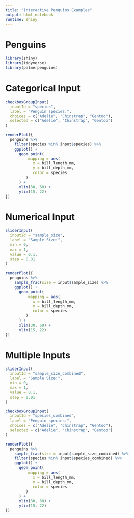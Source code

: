 ```yaml
---
title: "Interactive Penguins Examples"
output: html_notebook
runtime: shiny
---
```


# Penguins

```r
library(shiny)
library(tidyverse)
library(palmerpenguins)
```

# Categorical Input

```r
checkboxGroupInput(
  inputId = "species",
  label = "Penguin species:",
  choices = c("Adelie", "Chinstrap", "Gentoo"),
  selected = c("Adelie", "Chinstrap", "Gentoo")
)

renderPlot({
  penguins %>%
    filter(species %in% input$species) %>% 
    ggplot() + 
      geom_point(
          mapping = aes(
            x = bill_length_mm, 
            y = bill_depth_mm,
            color = species
         )
      ) + 
      xlim(30, 60) + 
      ylim(15, 22)
})

```

# Numerical Input

```r
sliderInput(
  inputId = "sample_size",
  label = "Sample Size:",
  min = 0,
  max = 1,
  value = 0.1,
  step = 0.01
)

renderPlot({
  penguins %>%
    sample_frac(size = input$sample_size) %>% 
    ggplot() + 
      geom_point(
          mapping = aes(
            x = bill_length_mm, 
            y = bill_depth_mm,
            color = species
         )
      ) + 
      xlim(30, 60) + 
      ylim(15, 22)
})

```

# Multiple Inputs

```r
sliderInput(
  inputId = "sample_size_combined",
  label = "Sample Size:",
  min = 0,
  max = 1,
  value = 0.1,
  step = 0.01
)

checkboxGroupInput(
  inputId = "species_combined",
  label = "Penguin species:",
  choices = c("Adelie", "Chinstrap", "Gentoo"),
  selected = c("Adelie", "Chinstrap", "Gentoo")
)

renderPlot({
  penguins %>%
    sample_frac(size = input$sample_size_combined) %>% 
    filter(species %in% input$species_combined) %>% 
    ggplot() + 
      geom_point(
          mapping = aes(
            x = bill_length_mm, 
            y = bill_depth_mm,
            color = species
         )
      ) + 
      xlim(30, 60) + 
      ylim(15, 22)
})

```
